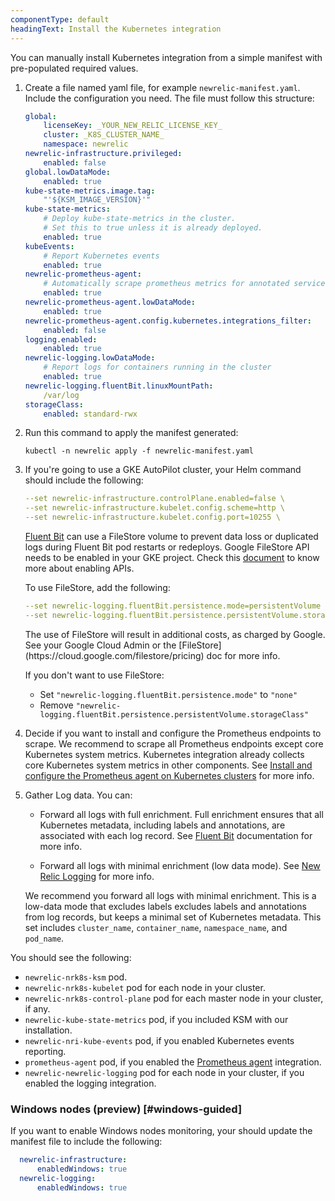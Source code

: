 ```yaml
---
componentType: default
headingText: Install the Kubernetes integration
---
```


You can manually install Kubernetes integration from a simple manifest with pre-populated required values.

1. Create a file named yaml file, for example `newrelic-manifest.yaml`. Include the configuration you need. The file must follow this structure:

   ```yaml
   global:
       licenseKey: _YOUR_NEW_RELIC_LICENSE_KEY_
       cluster: _K8S_CLUSTER_NAME_
       namespace: newrelic
   newrelic-infrastructure.privileged:
       enabled: false
   global.lowDataMode:
       enabled: true
   kube-state-metrics.image.tag:
       "'${KSM_IMAGE_VERSION}'"
   kube-state-metrics:
       # Deploy kube-state-metrics in the cluster.
       # Set this to true unless it is already deployed.
       enabled: true
   kubeEvents:
       # Report Kubernetes events
       enabled: true
   newrelic-prometheus-agent:
       # Automatically scrape prometheus metrics for annotated services in the cluster
       enabled: true
   newrelic-prometheus-agent.lowDataMode:
       enabled: true
   newrelic-prometheus-agent.config.kubernetes.integrations_filter:
       enabled: false
   logging.enabled:
       enabled: true
   newrelic-logging.lowDataMode:
       # Report logs for containers running in the cluster
       enabled: true
   newrelic-logging.fluentBit.linuxMountPath:
       /var/log
   storageClass:
       enabled: standard-rwx
   ```

2. Run this command to apply the manifest generated:

   ```shell
   kubectl -n newrelic apply -f newrelic-manifest.yaml
   ```

3. If you're going to use a GKE AutoPilot cluster, your Helm command should include the following:

   ```yaml
   --set newrelic-infrastructure.controlPlane.enabled=false \
   --set newrelic-infrastructure.kubelet.config.scheme=http \
   --set newrelic-infrastructure.kubelet.config.port=10255 \
   ```

   [Fluent Bit](https://fluentbit.io/) can use a FileStore volume to prevent data loss or duplicated logs during Fluent Bit pod restarts or redeploys.  Google FileStore API needs to be enabled in your GKE project. Check this [document](https://support.google.com/googleapi/answer/6158841) to know more about enabling APIs.

   To use FileStore, add the following:

   ```yaml
   --set newrelic-logging.fluentBit.persistence.mode=persistentVolume
   --set newrelic-logging.fluentBit.persistence.persistentVolume.storageClass=standard-rwx
   ```

   <Callout variant="important">
     The use of FileStore will result in additional costs, as charged by Google. See your Google Cloud Admin or the [FileStore](https://cloud.google.com/filestore/pricing) doc for more info.
   </Callout>

   If you don't want to use FileStore:

   * Set `"newrelic-logging.fluentBit.persistence.mode"` to `"none"`
   * Remove `"newrelic-logging.fluentBit.persistence.persistentVolume.storageClass"`

4. Decide if you want to install and configure the Prometheus endpoints to scrape. We recommend to scrape all Prometheus endpoints except core Kubernetes system metrics. Kubernetes integration already collects core Kubernetes system metrics in other components. See [Install and configure the Prometheus agent on Kubernetes clusters](/docs/infrastructure/prometheus-integrations/install-configure-prometheus-agent/install-prometheus-agent/) for more info.

5. Gather Log data. You can:

   * Forward all logs with full enrichment. Full enrichment ensures that all Kubernetes metadata, including labels and annotations, are associated with each log record. See [Fluent Bit](https://docs.fluentbit.io/manual/installation/kubernetes#concepts) documentation for more info.

   * Forward all logs with minimal enrichment (low data mode). See [New Relic Logging](/docs/kubernetes-pixie/kubernetes-integration/installation/reduce-ingest/#new-relic-logging) for more info.

   We recommend you forward all logs with minimal enrichment. This is a low-data mode that excludes labels excludes labels and annotations from log records, but keeps a minimal set of Kubernetes metadata. This set includes `cluster_name`, `container_name`, `namespace_name`, and `pod_name`.

You should see the following:

* `newrelic-nrk8s-ksm` pod.
* `newrelic-nrk8s-kubelet` pod for each node in your cluster.
* `newrelic-nrk8s-control-plane` pod for each master node in your cluster, if any.
* `newrelic-kube-state-metrics` pod, if you included KSM with our installation.
* `newrelic-nri-kube-events` pod, if you enabled Kubernetes events reporting.
* `prometheus-agent` pod, if you enabled the [Prometheus agent](/docs/infrastructure/prometheus-integrations/install-configure-prometheus-agent/install-prometheus-agent) integration.
* `newrelic-newrelic-logging` pod for each node in your cluster, if you enabled the logging integration.

### Windows nodes (preview) [#windows-guided]

If you want to enable Windows nodes monitoring, your should update the manifest file to include the following:

 ```yaml
   newrelic-infrastructure:
       enabledWindows: true
   newrelic-logging:
       enabledWindows: true
 ```
